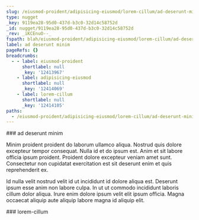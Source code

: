 ```yaml
---
slug: /eiusmod-proident/adipisicing-eiusmod/lorem-cillum/ad-deserunt-minim
type: nugget
_key: 9119ea28-95d0-437d-b3c0-32d14c58752d
_id: nugget/9119ea28-95d0-437d-b3c0-32d14c58752d
_rev: _iKCEnuO--_
fspath: blah/eiusmod-proident/adipisicing-eiusmod/lorem-cillum/ad-deserunt-minim.md
label: ad deserunt minim
pageRefs: {}
breadcrumbs:
  - - label: eiusmod-proident
      shortlabel: null
      _key: '12413967'
    - label: adipisicing-eiusmod
      shortlabel: null
      _key: '12414069'
    - label: lorem-cillum
      shortlabel: null
      _key: '12414105'
paths:
  - /eiusmod-proident/adipisicing-eiusmod/lorem-cillum/ad-deserunt-minim
---
```


<NuggetArea>
<Nugget slug="/eiusmod-proident/adipisicing-eiusmod/lorem-cillum/ad-deserunt-minim" type="nugget" _key="9119ea28-95d0-437d-b3c0-32d14c58752d" _id="nugget/9119ea28-95d0-437d-b3c0-32d14c58752d" _rev="_iKCEnuO--_" fspath="blah/eiusmod-proident/adipisicing-eiusmod/lorem-cillum/ad-deserunt-minim.md" label="ad deserunt minim" paths="/eiusmod-proident/adipisicing-eiusmod/lorem-cillum/ad-deserunt-minim">
<NuggetBody>
### ad deserunt minim

Minim proident proident do laborum ullamco aliqua. Nostrud quis dolore excepteur tempor consequat. Nulla id et do ipsum est. Anim et sit labore officia ipsum proident. Proident dolore excepteur veniam amet sunt. Consectetur non cupidatat exercitation est sit deserunt enim et quis reprehenderit ex.

Id nulla velit nostrud velit id ut incididunt id dolore aliqua est. Deserunt ipsum esse anim non labore culpa. In ut ut commodo incididunt laboris cillum dolor aliqua. Irure enim dolore ipsum velit elit ipsum officia. Magna occaecat aliquip aute aliquip labore magna id aliquip elit.

</NuggetBody>
<Breadcrumbs>
<Crumbs>
<Crumb _key="12413967" label="eiusmod-proident" /><Crumb _key="12414069" label="adipisicing-eiusmod" /><Crumb _key="12414105" label="lorem-cillum" />
</Crumbs>
</Breadcrumbs>
</Nugget>

<NuggetsInbound>
</NuggetsInbound>
<NuggetsOutbound>
</NuggetsOutbound>
</NuggetArea>
<PassagesInbound>
<Passage direction="inbound" type="passage" _key="12414105" _id="passage/12414105" _rev="_iKCEnuO---" label="lorem-cillum" passage="lorem-cillum" fspath="blah/eiusmod-proident/adipisicing-eiusmod/lorem-cillum" paths="/eiusmod-proident/adipisicing-eiusmod/lorem-cillum" slug="/eiusmod-proident/adipisicing-eiusmod/lorem-cillum">
<NuggetBody>
### lorem-cillum

</NuggetBody>
<Breadcrumbs>
<Crumbs>
<Crumb _key="12413967" label="eiusmod-proident" /><Crumb _key="12414069" label="adipisicing-eiusmod" />
</Crumbs>
</Breadcrumbs>
</Passage>

</PassagesInbound>
<PassagesOutbound>
</PassagesOutbound>